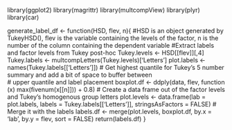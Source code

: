library(ggplot2)
library(magrittr)
library(multcompView)
library(plyr)
library(car)

generate_label_df <- function(HSD, flev, n){    #HSD is an object generated by TukeyHSD(), flev is the variable containing the levels of the factor,  n is the number of the column containing the dependent variable
  #Extract labels and factor levels from Tukey post-hoc 
  Tukey.levels <- HSD[[flev]][,4]
  Tukey.labels <- multcompLetters(Tukey.levels)['Letters']
  plot.labels <- names(Tukey.labels[['Letters']])
  # Get highest quantile for Tukey's 5 number summary and add a bit of space to buffer between    
  # upper quantile and label placement
  boxplot.df <- ddply(data, flev, function (x) max(fivenum(x[[n]])) + 0.8)
  # Create a data frame out of the factor levels and Tukey's homogenous group letters
  plot.levels <- data.frame(lab = plot.labels,
                            labels = Tukey.labels[['Letters']],
                            stringsAsFactors = FALSE)
  # Merge it with the labels
  labels.df <- merge(plot.levels, boxplot.df, by.x = 'lab', by.y = flev, sort = FALSE)
  return(labels.df)
}
